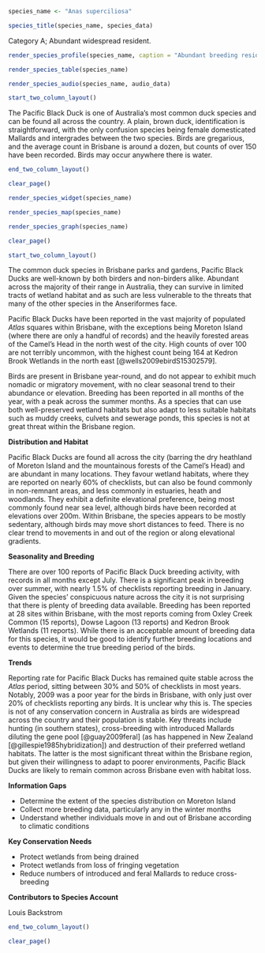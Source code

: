 ```r
species_name <- "Anas superciliosa"
```

```r
species_title(species_name, species_data)
```

Category A; Abundant widespread resident.

```r
render_species_profile(species_name, caption = "Abundant breeding resident in freshwater habitats. Records all throughout the year with no clear pattern, although some variation in abundance across the previous decade. Not of conservation concern, although some minor threats to the population both in Brisbane and across range. Photo by Richard Fuller, Mookin-Bah Reserve, 7 Feb 2018. ")
```

```r
render_species_table(species_name)
```

```r
render_species_audio(species_name, audio_data)
```

```r
start_two_column_layout()
```

The Pacific Black Duck is one of Australia's most common duck species and can be found all across the country. A plain, brown duck, identification is straightforward, with the only confusion species being female domesticated Mallards and intergrades between the two species. Birds are gregarious, and the average count in Brisbane is around a dozen, but counts of over 150 have been recorded. Birds may occur anywhere there is water.

```r
end_two_column_layout()
```

```r
clear_page()
```

```r
render_species_widget(species_name)
```

```r
render_species_map(species_name)
```

```r
render_species_graph(species_name)
```

```r
clear_page()
```

```r
start_two_column_layout()
```

The common duck species in Brisbane parks and gardens, Pacific Black Ducks are well-known by both birders and non-birders alike. Abundant across the majority of their range in Australia, they can survive in limited tracts of wetland habitat and as such are less vulnerable to the threats that many of the other species in the Anseriformes face.

Pacific Black Ducks have been reported in the vast majority of populated _Atlas_ squares within Brisbane, with the exceptions being Moreton Island (where there are only a handful of records) and the heavily forested areas of the Camel's Head in the north west of the city. High counts of over 100 are not terribly uncommon, with the highest count being 164 at Kedron Brook Wetlands in the north east [@wells2009ebirdS15302579].

Birds are present in Brisbane year-round, and do not appear to exhibit much nomadic or migratory movement, with no clear seasonal trend to their abundance or elevation. Breeding has been reported in all months of the year, with a peak across the summer months. As a species that can use both well-preserved wetland habitats but also adapt to less suitable habitats such as muddy creeks, culvets and sewerage ponds, this species is not at great threat within the Brisbane region.

**Distribution and Habitat**

Pacific Black Ducks are found all across the city (barring the dry heathland of Moreton Island and the mountainous forests of the Camel's Head) and are abundant in many locations. They favour wetland habitats, where they are reported on nearly 60% of checklists, but can also be found commonly in non-remnant areas, and less commonly in estuaries, heath and woodlands. They exhibit a definite elevational preference, being most commonly found near sea level, although birds have been recorded at elevations over 200m. Within Brisbane, the species appears to be mostly sedentary, although birds may move short distances to feed. There is no clear trend to movements in and out of the region or along elevational gradients.

**Seasonality and Breeding**

There are over 100 reports of Pacific Black Duck breeding activity, with records in all months except July. There is a significant peak in breeding over summer, with nearly 1.5% of checklists reporting breeding in January. Given the species' conspicuous nature across the city it is not surprising that there is plenty of breeding data available. Breeding has been reported at 28 sites within Brisbane, with the most reports coming from Oxley Creek Common (15 reports), Dowse Lagoon (13 reports) and Kedron Brook Wetlands (11 reports). While there is an acceptable amount of breeding data for this species, it would be good to identify further breeding locations and events to determine the true breeding period of the birds.

**Trends**

Reporting rate for Pacific Black Ducks has remained quite stable across the _Atlas_ period, sitting between 30% and 50% of checklists in most years. Notably, 2009 was a poor year for the birds in Brisbane, with only just over 20% of checklists reporting any birds. It is unclear why this is. The species is not of any conservation concern in Australia as birds are widespread across the country and their population is stable. Key threats include hunting (in southern states), cross-breeding with introduced Mallards diluting the gene pool [@guay2009feral] (as has happened in New Zealand [@gillespie1985hybridization]) and destruction of their preferred wetland habitats. The latter is the most significant threat within the Brisbane region, but given their willingness to adapt to poorer environments, Pacific Black Ducks are likely to remain common across Brisbane even with habitat loss.

**Information Gaps**

- Determine the extent of the species distribution on Moreton Island
- Collect more breeding data, particularly any in the winter months
- Understand whether individuals move in and out of Brisbane according to climatic conditions

**Key Conservation Needs**

- Protect wetlands from being drained
- Protect wetlands from loss of fringing vegetation
- Reduce numbers of introduced and feral Mallards to reduce cross-breeding

**Contributors to Species Account**

Louis Backstrom

```r
end_two_column_layout()
```

```r
clear_page()
```
